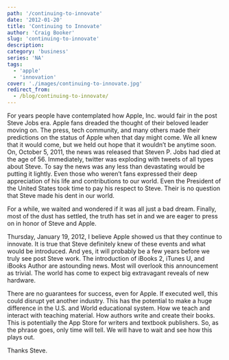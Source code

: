 ```yaml
---
path: '/continuing-to-innovate'
date: '2012-01-20'
title: 'Continuing to Innovate'
author: 'Craig Booker'
slug: 'continuing-to-innovate'
description:
category: 'business'
series: 'NA'
tags:
  - 'apple'
  - 'innovation'
cover: './images/continuing-to-innovate.jpg'
redirect_from:
  - /blog/continuing-to-innovate/
---
```


For years people have contemplated how Apple, Inc. would fair in the post Steve Jobs era. Apple fans dreaded the thought of their beloved leader moving on. The press, tech community, and many others made their predictions on the status of Apple when that day might come. We all knew that it would come, but we held out hope that it wouldn’t be anytime soon.
On, October 5, 2011, the news was released that Steven P. Jobs had died at the age of 56. Immediately, twitter was exploding with tweets of all types about Steve. To say the news was any less than devastating would be putting it lightly. Even those who weren’t fans expressed their deep appreciation of his life and contributions to our world. Even the President of the United States took time to pay his respect to Steve. Their is no question that Steve made his dent in our world.

For a while, we waited and wondered if it was all just a bad dream. Finally, most of the dust has settled, the truth has set in and we are eager to press on in honor of Steve and Apple.

Thursday, January 19, 2012, I believe Apple showed us that they continue to innovate. It is true that Steve definitely knew of these events and what would be introduced. And yes, it will probably be a few years before we truly see post Steve work. The introduction of iBooks 2, iTunes U, and iBooks Author are astounding news. Most will overlook this announcement as trivial. The world has come to expect big extravagant reveals of new hardware.

There are no guarantees for success, even for Apple. If executed well, this could disrupt yet another industry. This has the potential to make a huge difference in the U.S. and World educational system. How we teach and interact with teaching material. How authors write and create their books. This is potentially the App Store for writers and textbook publishers.
So, as the phrase goes, only time will tell. We will have to wait and see how this plays out.

Thanks Steve.
